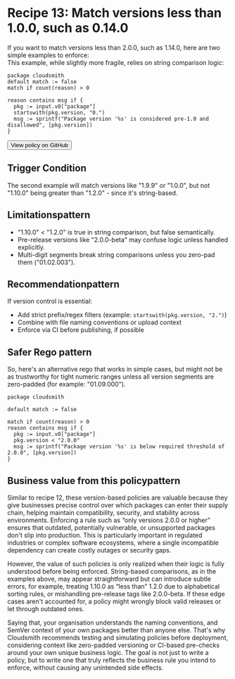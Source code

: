 
# Recipe 13: Match versions less than 1.0.0, such as 0.14.0

If you want to match versions less than 2.0.0, such as 1.14.0, here are two simple examples to enforce:  
This example, while slightly more fragile, relies on string comparison logic:

```rego
package cloudsmith
default match := false
match if count(reason) > 0

reason contains msg if {
  pkg := input.v0["package"]
  startswith(pkg.version, "0.")
  msg := sprintf("Package version '%s' is considered pre-1.0 and disallowed", [pkg.version])
}
```

<Button href="https://github.com/cloudsmith-io/rego-recipes/blob/main/recipe-1/policy.rego" withArrow>
   <Icon title="View" name="github"/>
   View policy on GitHub
</Button>

## Trigger Condition 

The second example will match versions like "1.9.9" or "1.0.0", but not "1.10.0" being greater than "1.2.0" - since it's string-based.

## Limitationspattern

- "1.10.0" < "1.2.0" is true in string comparison, but false semantically.  
- Pre-release versions like "2.0.0-beta" may confuse logic unless handled explicitly.  
- Multi-digit segments break string comparisons unless you zero-pad them ("01.02.003").

## Recommendationpattern

If version control is essential:

- Add strict prefix/regex filters (example: `startswith(pkg.version, "2.")`)  
- Combine with file naming conventions or upload context  
- Enforce via CI before publishing, if possible

## Safer Rego pattern

So, here's an alternative rego that works in simple cases, but might not  be as trustworthy for tight numeric ranges unless all version segments are zero-padded (for example: "01.09.000").

```rego
package cloudsmith

default match := false

match if count(reason) > 0
reason contains msg if {
  pkg := input.v0["package"]
  pkg.version < "2.0.0"
  msg := sprintf("Package version '%s' is below required threshold of 2.0.0", [pkg.version])
}
```

## Business value from this policypattern

Similar to recipe 12, these version-based policies are valuable because they give businesses precise control over which packages can enter their supply chain, helping maintain compatibility, security, and stability across environments. Enforcing a rule such as “only versions 2.0.0 or higher” ensures that outdated, potentially vulnerable, or unsupported packages don't slip into production. This is particularly important in regulated industries or complex software ecosystems, where a single incompatible dependency can create costly outages or security gaps.

However, the value of such policies is only realized when their logic is fully understood before being enforced. String-based comparisons, as in the examples above, may appear straightforward but can introduce subtle errors, for example, treating 1.10.0 as “less than” 1.2.0 due to alphabetical sorting rules, or mishandling pre-release tags like 2.0.0-beta. If these edge cases aren't accounted for, a policy might wrongly block valid releases or let through outdated ones. 

Saying that, your organisation understands the naming conventions, and SemVer context of your own packages better than anyone else. That's why Cloudsmith recommends testing and simulating policies before deployment, considering context like zero-padded versioning or CI-based pre-checks around your own unique business logic. The goal is not just to write a policy, but to write one that truly reflects the business rule you intend to enforce, without causing any unintended side effects.
